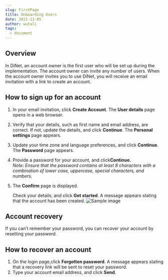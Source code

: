 ```yaml
---
slug: FirstPage
title: Onboarding Users
date: 2021-11-05
author: wutali
tags:
  - document
---
```

<!--StartFragment-->

## Overview

In DiNet, an account owner is the first user who will be set up during the implementation. The account owner can invite any number of users. When the account owner invites you to use DiNet, you will receive an email invitation with a link to create an account.

## How to sign up for an account

1. In your email invitation, click **Create Account**. The **User details** page opens in a web browser.
2. Verify that your details, such as first name and email address, are correct. If not, update the details, and click **Continue**. The **Personal settings** page appears.
3. Update your time zone and language preferences, and click **Continue**. The **Password** page appears.
4. Provide a password for your account, and click**Continue.**\
   *Note: Ensure that the password contains at least 8 characters with a combination of lower case, uppercase, special characters, and numbers.*
5. The **Confirm** page is displayed.

   Check your details, and click **Get started**. A message appears stating that the account has been created.
   ![Sample image](/images/accountcreate1.png)

## Account recovery

If you can’t remember your password, you can recover your account by resetting your password.

## How to recover an account

1. On the login page,click **Forgotten password**. A message appears stating that a recovery link will be sent to reset your password.
2. Type your account email address, and click **Send**.

<!--EndFragment-->